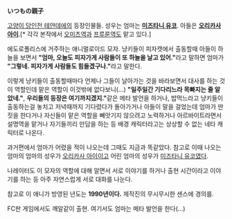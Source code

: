 '''いつもの親子'''

[[고양이 당인전 테얀데에]]의 등장인물들. 성우는 엄마는 '''[[미즈타니 유코]]'''. 아들은 '''[[오리카사 아이]]'''.[* 각각 본작에서 [[오미츠]]역과 [[프루룬]]역도 맡고 있다.]

에도로폴리스에 거주하는 애니멀로이드 모자. 냥키들이 피자캣에서 출동할때 아들이 하늘을 보면서 '''"엄마, 오늘도 피자가게 사람들이 또 하늘을 날고 있어."'''라고 말하면 엄마가 '''"그렇네. 피자가게 사람들도 힘들겠구나."'''라고 말한다.

이렇게 냥키들이 출동할때마다 언제나 그들이 날아가는 것을 바라보면서 대사를 하는 것이 역할인데 맡은 역할이 이것밖에 없다보니(...) '''"일주일간 기다리느라 목빠지는 줄 알았네."''', '''우리들의 등장은 여기까지겠지."'''같은 메타 발언을 하거나, 밥먹느라고 냥키들이 출동하는걸 놓치고 저녁때까지 기다렸다가 돌아가거나 아들이 말을 걸었는데 엄마가 딴 짓을 한다거나 자신들이 맡은 역할을 빼앗기지 않으려고 노력하거나 아르바이트라면서 설명역을 맡거나 자기들끼리 만담을 하는 등 배경 캐릭터라고는 상상할 수 없는 네타 캐릭터로 나온다.

과거편에서 엄마가 어렸을 적이 나오는데 그때도 지금과 똑같았다. 참고로 이때 나오는 엄마의 엄마의 성우가 [[오리카사 아이]]이고 어린 엄마의 성우가 [[미즈타니 유코]]였다.

나레이터도 이 모자의 역할에 대해 알면서 서로 이야기를 하거나 출현 시간이라고 이야기를 하는 등 아주 자연스럽게 서로 대화를 나눈다.

참고로 이 애니가 방영된 년도는 '''1990년이다.''' 제작진의 무시무시한 센스에 경의를.

FC판 게임에서도 깨알같이 출현. 여기서도 엄마는 메타 발언을 한다(...)
